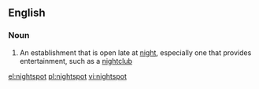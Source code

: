 ==English==
===Noun===
{{en-noun}}
# An establishment that is open late at [[night]], especially one that provides entertainment, such as a [[nightclub]]

[[el:nightspot]]
[[pl:nightspot]]
[[vi:nightspot]]